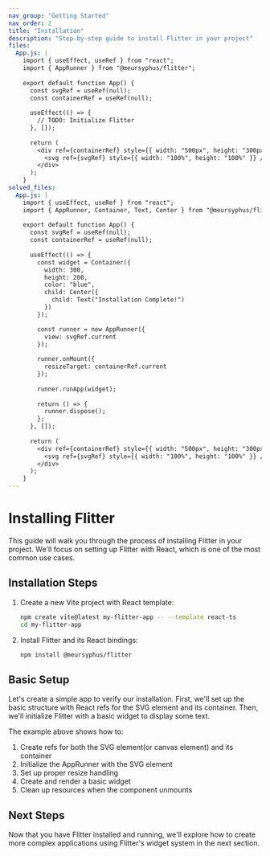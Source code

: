 ```yaml
---
nav_group: "Getting Started"
nav_order: 2
title: "Installation"
description: "Step-by-step guide to install Flitter in your project"
files:
  App.js: |
    import { useEffect, useRef } from "react";
    import { AppRunner } from "@meursyphus/flitter";
    
    export default function App() {
      const svgRef = useRef(null);
      const containerRef = useRef(null);
      
      useEffect(() => {
        // TODO: Initialize Flitter
      }, []);
      
      return (
        <div ref={containerRef} style={{ width: "500px", height: "300px" }}>
          <svg ref={svgRef} style={{ width: "100%", height: "100%" }} />
        </div>
      );
    }
solved_files:
  App.js: |
    import { useEffect, useRef } from "react";
    import { AppRunner, Container, Text, Center } from "@meursyphus/flitter";
    
    export default function App() {
      const svgRef = useRef(null);
      const containerRef = useRef(null);
      
      useEffect(() => {
        const widget = Container({
          width: 300,
          height: 200,
          color: "blue",
          child: Center({
            child: Text("Installation Complete!")
          })
        });

        const runner = new AppRunner({
          view: svgRef.current
        });
        
        runner.onMount({
          resizeTarget: containerRef.current
        });
        
        runner.runApp(widget);
        
        return () => {
          runner.dispose();
        };
      }, []);
      
      return (
        <div ref={containerRef} style={{ width: "500px", height: "300px" }}>
          <svg ref={svgRef} style={{ width: "100%", height: "100%" }} />
        </div>
      );
    }
---
```


# Installing Flitter

This guide will walk you through the process of installing Flitter in your project. We'll focus on setting up Flitter with React, which is one of the most common use cases.

## Installation Steps

1. Create a new Vite project with React template:
   ```bash
   npm create vite@latest my-flitter-app -- --template react-ts
   cd my-flitter-app
   ```

2. Install Flitter and its React bindings:
   ```bash
   npm install @meursyphus/flitter 
   ```

## Basic Setup

Let's create a simple app to verify our installation. First, we'll set up the basic structure with React refs for the SVG element and its container. Then, we'll initialize Flitter with a basic widget to display some text.

The example above shows how to:
1. Create refs for both the SVG element(or canvas element) and its container
2. Initialize the AppRunner with the SVG element
3. Set up proper resize handling
4. Create and render a basic widget
5. Clean up resources when the component unmounts

## Next Steps

Now that you have Flitter installed and running, we'll explore how to create more complex applications using Flitter's widget system in the next section.